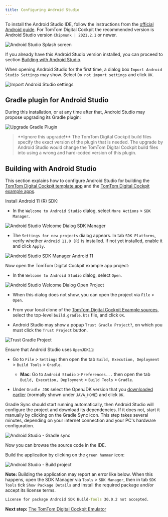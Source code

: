 ```yaml
---
title: Configuring Android Studio
---
```


To install the Android Studio IDE, follow the instructions from the
[official Android guide](https://developer.android.com/studio/install).
For TomTom Digital Cockpit the recommended version is Android Studio version `Chipmunk | 2021.2.1` or newer.

![Android Studio Splash screen](images/android_studio_splash_screen.png)

If you already have this Android Studio version installed, you can proceed to section
[Building with Android Studio](#building-with-android-studio).

When opening Android Studio for the first time, a dialog box `Import Android Studio Settings` may
show. Select `Do not import settings` and click `OK`.

![Import Android Studio settings](images/android_studio_import_settings.png)

## Gradle plugin for Android Studio

During this installation, or at any time after that, Android Studio may propose upgrading its Gradle
plugin:

![Upgrade Gradle Plugin](images/android_studio_upgrade_gradle_plugin.png)

<Blockquote type="warning" hasIcon>
    **Ignore this upgrade!** The TomTom Digital Cockpit build files specify the exact version of the
    plugin that is needed. The upgrade by Android Studio would change the TomTom Digital Cockpit build files
    into using a wrong and hard-coded version of this plugin.
</Blockquote>

## Building with Android Studio

This section explains how to configure Android Studio for building the
[TomTom Digital Cockpit template app](/tomtom-digital-cockpit/developers/platform-overview/example-apps)
and the
[TomTom Digital Cockpit example apps](/tomtom-digital-cockpit/developers/tutorials-and-examples/overview#example-applications).

Install Android 11 (R) SDK:

- In the `Welcome to Android Studio` dialog, select `More Actions` > `SDK Manager`.

![Android Studio Welcome Dialog SDK Manager](images/android_studio_welcome_sdk_manager.png)

- The `Settings for new projects` dialog appears. In tab `SDK Platforms`, verify whether
  `Android 11.0 (R)` is installed. If not yet installed, enable it and click `Apply`.

![Android Studio SDK Manager Android 11](images/android_studio_sdk_manager_android_11.png)

Now open the TomTom Digital Cockpit example app project:

- In the `Welcome to Android Studio` dialog, select `Open`.

![Android Studio Welcome Dialog Open Project](images/android_studio_welcome_open_project.png)

- When this dialog does not show, you can open the project via `File` > `Open`.

- From your local clone of the
  [TomTom Digital Cockpit Example sources](/tomtom-digital-cockpit/getting-started/accessing-tomtom-digital-cockpit-sdk-example-sources),
  select the top-level `build.gradle.kts` file, and click `OK`.

- Android Studio may show a popup `Trust Gradle Project?`, on which you must click the `Trust
  Project` button.

![Trust Gradle Project](images/android_studio_trust_gradle_project.png)

Ensure that Android Studio uses `OpenJDK11`:

- Go to `File` > `Settings` then open the tab
  `Build, Execution, Deployment` > `Build Tools` > `Gradle`.
    - __Mac__: Go to `Android Studio` > `Preferences...` then open the tab
      `Build, Execution, Deployment` > `Build Tools` > `Gradle`.

- Under `Gradle JDK` select the OpenJDK version that you
  [downloaded earlier](/tomtom-digital-cockpit/getting-started/installing-openjdk-11)
  (normally shown under `JAVA_HOME`) and click `OK`.

Gradle Sync should start running automatically, then Android Studio will configure the project and
download its dependencies. If it does not, start it manually by clicking on the Gradle Sync icon.
This step takes several minutes, depending on your internet connection and your PC's hardware
configuration.

![Android Studio - Gradle sync](images/android_studio_gradle_sync.png)

Now you can browse the source code in the IDE.

Build the application by clicking on the `green hammer` icon:

![Android Studio - Build project](images/android_studio_build_project.png)

__Note:__ Building the application may report an error like below. When this happens, open the SDK
Manager via `Tools` > `SDK Manager`, then in tab `SDK Tools` tick `Show Package Details` and
install the required package and/or accept its license terms.

```cmd
License for package Android SDK Build-Tools 30.0.2 not accepted.
```


__Next step:__ [The TomTom Digital Cockpit Emulator](/tomtom-digital-cockpit/getting-started/the-tomtom-digital-cockpit-emulator)
